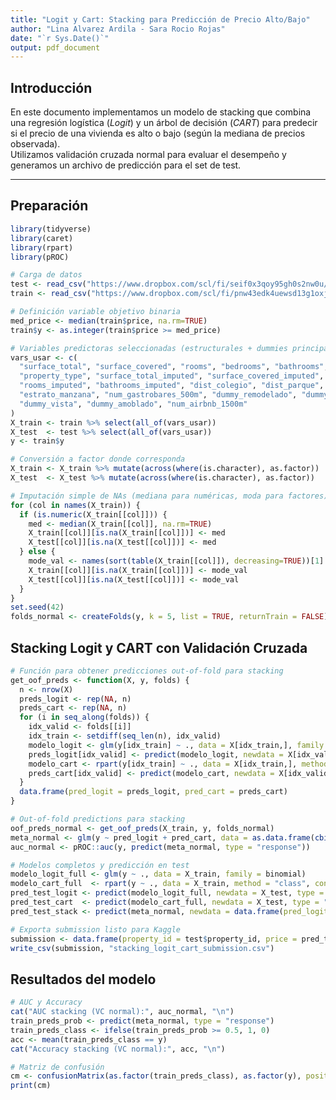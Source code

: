 ---
title: "Logit y Cart: Stacking para Predicción de Precio Alto/Bajo"
author: "Lina Alvarez Ardila - Sara Rocio Rojas"
date: "`r Sys.Date()`"
output: pdf_document
---

## Introducción

En este documento implementamos un modelo de stacking que combina una regresión logística (*Logit*) y un árbol de decisión (*CART*) para predecir si el precio de una vivienda es alto o bajo (según la mediana de precios observada).  
Utilizamos validación cruzada normal para evaluar el desempeño y generamos un archivo de predicción para el set de test.

---

## Preparación

```{r libraries, message=FALSE, warning=FALSE}
library(tidyverse)
library(caret)
library(rpart)
library(pROC)

# Carga de datos
test <- read_csv("https://www.dropbox.com/scl/fi/seif0x3qoy95gh0s2nw0u/test.csv?rlkey=lqzviqjqxwatlt708bzoezsnc&st=csqy50ti&dl=1")
train <- read_csv("https://www.dropbox.com/scl/fi/pnw43edk4uewsd13g1oxj/train.csv?rlkey=vxuc9vej4ruom9dg0y5b2zh0c&st=1zp7ez1e&dl=1")

# Definición variable objetivo binaria
med_price <- median(train$price, na.rm=TRUE)
train$y <- as.integer(train$price >= med_price)

# Variables predictoras seleccionadas (estructurales + dummies principales)
vars_usar <- c(
  "surface_total", "surface_covered", "rooms", "bedrooms", "bathrooms",
  "property_type", "surface_total_imputed", "surface_covered_imputed",
  "rooms_imputed", "bathrooms_imputed", "dist_colegio", "dist_parque",
  "estrato_manzana", "num_gastrobares_500m", "dummy_remodelado", "dummy_lujoso",
  "dummy_vista", "dummy_amoblado", "num_airbnb_1500m"
)
X_train <- train %>% select(all_of(vars_usar))
X_test  <- test %>% select(all_of(vars_usar))
y <- train$y

# Conversión a factor donde corresponda
X_train <- X_train %>% mutate(across(where(is.character), as.factor))
X_test  <- X_test %>% mutate(across(where(is.character), as.factor))

# Imputación simple de NAs (mediana para numéricas, moda para factores)
for (col in names(X_train)) {
  if (is.numeric(X_train[[col]])) {
    med <- median(X_train[[col]], na.rm=TRUE)
    X_train[[col]][is.na(X_train[[col]])] <- med
    X_test[[col]][is.na(X_test[[col]])] <- med
  } else {
    mode_val <- names(sort(table(X_train[[col]]), decreasing=TRUE))[1]
    X_train[[col]][is.na(X_train[[col]])] <- mode_val
    X_test[[col]][is.na(X_test[[col]])] <- mode_val
  }
}
set.seed(42)
folds_normal <- createFolds(y, k = 5, list = TRUE, returnTrain = FALSE)

```

## Stacking Logit y CART con Validación Cruzada

```{r}
# Función para obtener predicciones out-of-fold para stacking
get_oof_preds <- function(X, y, folds) {
  n <- nrow(X)
  preds_logit <- rep(NA, n)
  preds_cart <- rep(NA, n)
  for (i in seq_along(folds)) {
    idx_valid <- folds[[i]]
    idx_train <- setdiff(seq_len(n), idx_valid)
    modelo_logit <- glm(y[idx_train] ~ ., data = X[idx_train,], family = binomial)
    preds_logit[idx_valid] <- predict(modelo_logit, newdata = X[idx_valid,], type = "response")
    modelo_cart <- rpart(y[idx_train] ~ ., data = X[idx_train,], method = "class", control = rpart.control(cp = 0.01))
    preds_cart[idx_valid] <- predict(modelo_cart, newdata = X[idx_valid,], type = "prob")[,2]
  }
  data.frame(pred_logit = preds_logit, pred_cart = preds_cart)
}

# Out-of-fold predictions para stacking
oof_preds_normal <- get_oof_preds(X_train, y, folds_normal)
meta_normal <- glm(y ~ pred_logit + pred_cart, data = as.data.frame(cbind(y = y, oof_preds_normal)), family = binomial)
auc_normal <- pROC::auc(y, predict(meta_normal, type = "response"))

# Modelos completos y predicción en test
modelo_logit_full <- glm(y ~ ., data = X_train, family = binomial)
modelo_cart_full  <- rpart(y ~ ., data = X_train, method = "class", control = rpart.control(cp = 0.01))
pred_test_logit <- predict(modelo_logit_full, newdata = X_test, type = "response")
pred_test_cart  <- predict(modelo_cart_full, newdata = X_test, type = "prob")[,2]
pred_test_stack <- predict(meta_normal, newdata = data.frame(pred_logit = pred_test_logit, pred_cart = pred_test_cart), type = "response")

# Exporta submission listo para Kaggle
submission <- data.frame(property_id = test$property_id, price = pred_test_stack)
write_csv(submission, "stacking_logit_cart_submission.csv")
```
## Resultados del modelo

```{r}
# AUC y Accuracy
cat("AUC stacking (VC normal):", auc_normal, "\n")
train_preds_prob <- predict(meta_normal, type = "response")
train_preds_class <- ifelse(train_preds_prob >= 0.5, 1, 0)
acc <- mean(train_preds_class == y)
cat("Accuracy stacking (VC normal):", acc, "\n")

# Matriz de confusión
cm <- confusionMatrix(as.factor(train_preds_class), as.factor(y), positive = "1")
print(cm)
```
